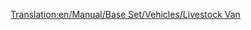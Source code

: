 [[Translation:en/Manual/Base Set/Vehicles/Livestock Van]]
{{fr/Wagon|Nom=Wagon à bétail
|Coût=1 125£ (2 250$)
|Poids=20 / 24 t
|Image=[[File:en/Livestockvan.png]]
|Capacité=25 têtes de bétail
|MonoCoût="
|MonoPoids=20 / 25 t
|MonoCapacité=30 têtes de bétail
|MagCoût="
|MagPoids=20 / 26 t
|MagCapacité=32 têtes de bétail
|Description=Faites attention que les transports de bétail et de céréales ont des capacités différentes; faites donc l'ajustement en rapport quand vous créez un train mixte depuis une ferme.
}}